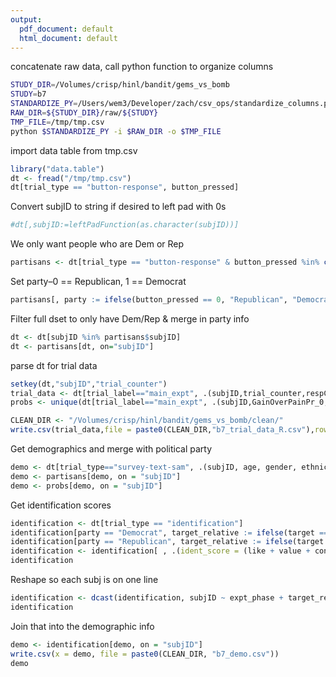 ```yaml
---
output:
  pdf_document: default
  html_document: default
---
```

concatenate raw data, call python function to organize columns
```bash
STUDY_DIR=/Volumes/crisp/hinl/bandit/gems_vs_bomb
STUDY=b7
STANDARDIZE_PY=/Users/wem3/Developer/zach/csv_ops/standardize_columns.py 
RAW_DIR=${STUDY_DIR}/raw/${STUDY}
TMP_FILE=/tmp/tmp.csv
python $STANDARDIZE_PY -i $RAW_DIR -o $TMP_FILE
```

import data table from tmp.csv
```r
library("data.table")
dt <- fread("/tmp/tmp.csv")
dt[trial_type == "button-response", button_pressed]
```
Convert subjID to string if desired to left pad with 0s
```r
#dt[,subjID:=leftPadFunction(as.character(subjID))]
```
We only want people who are Dem or Rep
```r
partisans <- dt[trial_type == "button-response" & button_pressed %in% c(0, 1), .(subjID, button_pressed)]
```
Set party--0 == Republican, 1 == Democrat
```r
partisans[, party := ifelse(button_pressed == 0, "Republican", "Democrat")]
```
Filter full dset to only have Dem/Rep & merge in party info
```r
dt <- dt[subjID %in% partisans$subjID]
dt <- partisans[dt, on="subjID"]
```
parse dt for trial data
```r
setkey(dt,"subjID","trial_counter")
trial_data <- dt[trial_label=="main_expt", .(subjID,trial_counter,respChoiceNum,gems,bombs,rt)]
probs <- unique(dt[trial_label=="main_expt", .(subjID,GainOverPainPr_0, GainOverPainPr_1, GainOverPainPr_2, GainOverPainPr_3)])
```
```r
CLEAN_DIR <- "/Volumes/crisp/hinl/bandit/gems_vs_bomb/clean/"
write.csv(trial_data,file = paste0(CLEAN_DIR,"b7_trial_data_R.csv"),row.names=FALSE)
```
Get demographics and merge with political party
```r
demo <- dt[trial_type=="survey-text-sam", .(subjID, age, gender, ethnicity)]
demo <- partisans[demo, on = "subjID"]
demo <- probs[demo, on = "subjID"]
```
Get identification scores
```r
identification <- dt[trial_type == "identification"]
identification[party == "Democrat", target_relative := ifelse(target == "the Democratic Party", "ingroup", "outgroup")]
identification[party == "Republican", target_relative := ifelse(target == "the Republican party", "ingroup", "outgroup")]
identification <- identification[ , .(ident_score = (like + value + connected)/ 3), .(subjID, expt_phase, target_relative)]
identification
```
Reshape so each subj is on one line
```r
identification <- dcast(identification, subjID ~ expt_phase + target_relative, value.var = "ident_score")
identification
```
Join that into the demographic info
```r
demo <- identification[demo, on = "subjID"]
write.csv(x = demo, file = paste0(CLEAN_DIR, "b7_demo.csv"))
demo
```
